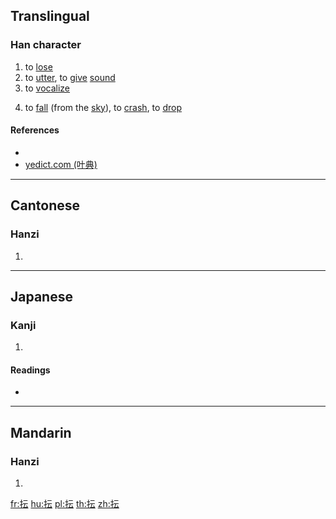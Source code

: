 ==Translingual==

===Han character===
{{Han char|rn=64|rad=手|as=04|sn=7|four=51031|canj=QMMI|ids=⿰扌云}}

# to [[lose]]
# to [[utter]], to [[give]] [[sound]]
# to [[vocalize]]
# {{context|classical|lang=zh}} to [[fall]] (from the [[sky]]), to [[crash]], to [[drop]]

====References====
* {{Han ref|kx=0421.060|dkj=11880|dj=0768.070|hdz=31834.010|uh=628E|ud=25230|bh=CAE9|bd=51945}}
* [http://yedict.com/htm/62/628E.htm yedict.com (叶典)]

----

==Cantonese==

===Hanzi===
{{yue-hanzi|jyut=[[wan5]]|y=wan5}}

# {{defn|lang=yue|sort=手04}}

----

==Japanese==

===Kanji===
{{ja-kanji|grade=|rs=手04}}

# {{defn|lang=ja|sort=手04}}

====Readings====
* {{ja-readings|on=[[うん]] (un), [[いん]] (in)|kun=[[うしなう]] (ushinau), [[おちる]] (ochiru)}}

----

==Mandarin==

===Hanzi===
{{cmn-hanzi|pin=[[yǔn]] ([[yun3]])|wg=yün<sup>3</sup>}}

# {{defn|lang=cmn|sort=手04}}

[[fr:抎]]
[[hu:抎]]
[[pl:抎]]
[[th:抎]]
[[zh:抎]]